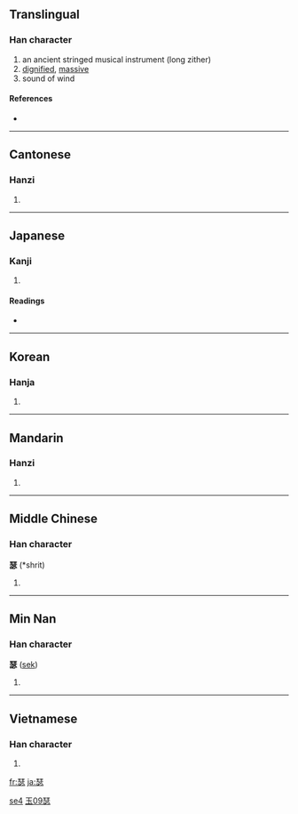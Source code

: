 ==Translingual==

===Han character===
{{Han char|rn=96|rad=玉|as=09|sn=13|four=1133<sub>1</sub>|canj=一土心竹 (MGPH)}}

# an ancient stringed musical instrument (long zither)
# [[dignified]], [[massive]]
# sound of wind

====References====
* {{Han ref|kx=0738.110|dkj=21133|dj=1149.020|hdz=21125.050|uh=745F|ud=29791|bh=B7E6|bd=47078}}

----

==Cantonese==

===Hanzi===
{{yue-hanzi|jyut=|y=sat1}}

# {{defn|Cantonese|sort=玉09}}

----

==Japanese==

===Kanji===
{{ja-kanji|grade=|rs=玉09}}

# {{defn|Japanese}}

====Readings====
* {{ja-readings|on=[[しつ]] (shitsu)|kun=[[おおごと]] (oogoto)|nanori=}}

----

==Korean==

===Hanja===
{{ko-hanja|hangeul=슬|eumhun=|rv=seul|mr=sŭl|y=sul}}

# {{defn|Korean|sort=玉09}}

----

==Mandarin==

===Hanzi===
{{cmn-hanzi|pin=[[sè]] ([[se4]])|wg=se<sup>4</sup>}}

# {{defn|Mandarin|sort=玉09}}

[[Category:zh-cn:Musical instruments|se4]]
[[Category:zh-tw:Musical instruments|玉09瑟]]

----

==Middle Chinese==

===Han character===
'''瑟''' (*shrit)<!--asterisk represents reconstructed pronunciation-->

# {{defn|Middle Chinese|sort=玉09}}

----

==Min Nan==

===Han character===
'''瑟''' ([[sek]])

# {{defn|Min Nan}}

----

==Vietnamese==

===Han character===
{{vi-hantu|[[sắt]]|rs=玉09}}

# {{defn|Vietnamese|sort=玉09}}

[[fr:瑟]]
[[ja:瑟]]